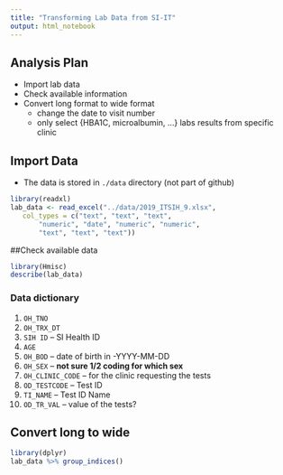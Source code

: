 ```yaml
---
title: "Transforming Lab Data from SI-IT"
output: html_notebook
---
```


## Analysis Plan

- Import lab data
- Check available information
- Convert long format to wide format
  - change the date to visit number
  - only select {HBA1C, microalbumin, ...} labs results from specific clinic

## Import Data
- The data is stored in `./data` directory (not part of github)
```r
library(readxl)
lab_data <- read_excel("../data/2019_ITSIH_9.xlsx", 
   col_types = c("text", "text", "text", 
       "numeric", "date", "numeric", "numeric", 
       "text", "text", "text"))
```

##Check available data

```r
library(Hmisc)
describe(lab_data)
```
### Data dictionary
1. `OH_TNO` 
2. `OH_TRX_DT`
3. `SIH ID` -- SI Health ID
4. `AGE`
5. `OH_BOD` -- date of birth in -YYYY-MM-DD 
6. `OH_SEX` -- **not sure 1/2 coding for which sex** 
7. `OH_CLINIC_CODE` -- for the clinic requesting the tests
8. `OD_TESTCODE` -- Test ID
9. `TI_NAME` -- Test ID Name 
10. `OD_TR_VAL` -- value of the tests? 

## Convert long to wide
```r
library(dplyr)
lab_data %>% group_indices()

```
